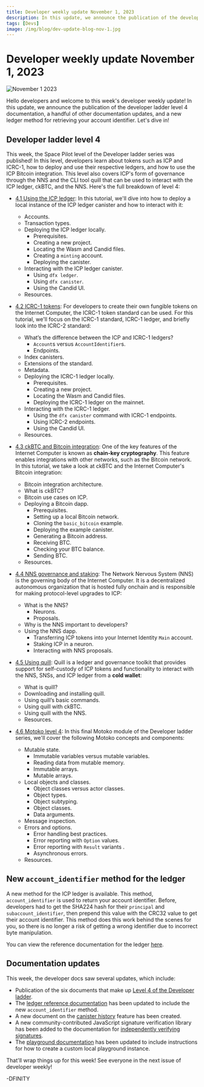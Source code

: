 ```yaml
---
title: Developer weekly update November 1, 2023
description: In this update, we announce the publication of the developer ladder level 4 documentation, a handful of other documentation updates, and a new ledger method for retrieving your account identifier.
tags: [Devs]
image: /img/blog/dev-update-blog-nov-1.jpg
---
```


# Developer weekly update November 1, 2023


![November 1 2023](../../static/img/blog/dev-update-blog-nov-1.jpg)

Hello developers and welcome to this week's developer weekly update! In this update, we announce the publication of the developer ladder level 4 documentation, a handful of other documentation updates, and a new ledger method for retrieving your account identifier. Let's dive in!

## Developer ladder level 4

This week, the Space Pilot level of the Developer ladder series was published! In this level, developers learn about tokens such as ICP and ICRC-1, how to deploy and use their respective ledgers, and how to use the ICP Bitcoin integration. This level also covers ICP's form of governance through the NNS and the CLI tool quill that can be used to interact with the ICP ledger, ckBTC, and the NNS.
Here's the full breakdown of level 4:

- [4.1 Using the ICP ledger](/docs/current/tutorials/developer-journey/level-4/4.1-icp-ledger): In this tutorial, we'll dive into how to deploy a local instance of the ICP ledger canister and how to interact with it:
    - Accounts.
    - Transaction types.
    - Deploying the ICP ledger locally.
        - Prerequisites.
        - Creating a new project.
        - Locating the Wasm and Candid files.
        - Creating a `minting` account.
        - Deploying the canister.
    - Interacting with the ICP ledger canister.
        - Using `dfx ledger`.
        - Using `dfx canister`.
        - Using the Candid UI.
    - Resources.

- [4.2 ICRC-1 tokens](/docs/current/tutorials/developer-journey/level-4/4.2-icrc-tokens): For developers to create their own fungible tokens on the Internet Computer, the ICRC-1 token standard can be used. For this tutorial, we'll focus on the ICRC-1 standard, ICRC-1 ledger, and briefly look into the ICRC-2 standard:
    - What’s the difference between the ICP and ICRC-1 ledgers?
        - `Account`s versus `AccountIdentifier`s.
        - Endpoints.
    - Index canisters.
    - Extensions of the standard.
    - Metadata.
    - Deploying the ICRC-1 ledger locally.
        - Prerequisites.
        - Creating a new project.
        - Locating the Wasm and Candid files.
        - Deploying the ICRC-1 ledger on the mainnet.
    - Interacting with the ICRC-1 ledger.
        - Using the `dfx canister` command with ICRC-1 endpoints.
        - Using ICRC-2 endpoints.
        - Using the Candid UI.
    - Resources.

- [4.3 ckBTC and Bitcoin integration](/docs/current/tutorials/developer-journey/level-4/4.3-ckbtc-and-bitcoin): One of the key features of the Internet Computer is known as **chain-key cryptography**. This feature enables integrations with other networks, such as the Bitcoin network. In this tutorial, we take a look at ckBTC and the Internet Computer's Bitcoin integration:
    - Bitcoin integration architecture.
    - What is ckBTC?
    - Bitcoin use cases on ICP.
    - Deploying a Bitcoin dapp.
        - Prerequisites.
        - Setting up a local Bitcoin network.
        - Cloning the `basic_bitcoin` example.
        - Deploying the example canister.
        - Generating a Bitcoin address.
        - Receiving BTC.
        - Checking your BTC balance.
        - Sending BTC.
    - Resources.

- [4.4 NNS governance and staking](/docs/current/tutorials/developer-journey/level-4/4.4-nns-governance): The Network Nervous System (NNS) is the governing body of the Internet Computer. It is a decentralized autonomous organization that is hosted fully onchain and is responsible for making protocol-level upgrades to ICP:
    - What is the NNS?
        - Neurons.
        - Proposals.
    - Why is the NNS important to developers?
    - Using the NNS dapp.
        - Transferring ICP tokens into your Internet Identity `Main` account.
        - Staking ICP in a neuron.
        - Interacting with NNS proposals.

- [4.5 Using quill](/docs/current/tutorials/developer-journey/level-4/4.5-using-quill): Quill is a ledger and governance toolkit that provides support for self-custody of ICP tokens and functionality to interact with the NNS, SNSs, and ICP ledger from a **cold wallet**:
    - What is quill?
    - Downloading and installing quill.
    - Using quill’s basic commands.
    - Using quill with ckBTC.
    - Using quill with the NNS.
    - Resources.

- [4.6 Motoko level 4](/docs/current/tutorials/developer-journey/level-4/4.6-motoko-lvl4): In this final Motoko module of the Developer ladder series, we'll cover the following Motoko concepts and components:
    - Mutable state.
        - Immutable variables versus mutable variables.
        - Reading data from mutable memory.
        - Immutable arrays.
        - Mutable arrays.
    - Local objects and classes.
        - Object classes versus actor classes.
        - Object types.
        - Object subtyping.
        - Object classes.
        - Data arguments.
    - Message inspection.
    - Errors and options.
        - Error handling best practices.
        - Error reporting with `Option` values.
        - Error reporting with `Result` variants .
        - Asynchronous errors.
    - Resources.


## New `account_identifier` method for the ledger

A new method for the ICP ledger is available. This method, `account_identifier` is used to return your account identifier. Before, developers had to get the SHA224 hash for their `principal` and `subaccount_identifier`, then prepend this value with the CRC32 value to get their account identifier. This method does this work behind the scenes for you, so there is no longer a risk of getting a wrong identifier due to incorrect byte manipulation.

You can view the reference documentation for the ledger [here](/docs/current/references/ledger#_accounts).


## Documentation updates

This week, the developer docs saw several updates, which include:

- Publication of the six documents that make up [Level 4 of the Developer ladder](/docs/current/tutorials/developer-journey/level-4/).
- The [ledger reference documentation](/docs/current/references/ledger#_accounts) has been updated to include the new `account_identifier` method.
- A new document on the [canister history](/docs/current/developer-docs/smart-contracts/maintain/history) feature has been created.
- A new community-contributed JavaScript signature verification library has been added to the documentation for [independently verifying signatures](/docs/current/developer-docs/web-apps/independently-verifying-ic-signatures).
- The [playground documentation](/docs/current/developer-docs/getting-started/deploy/testnet) has been updated to include instructions for how to create a custom local playground instance.

That'll wrap things up for this week! See everyone in the next issue of developer weekly!

-DFINITY
